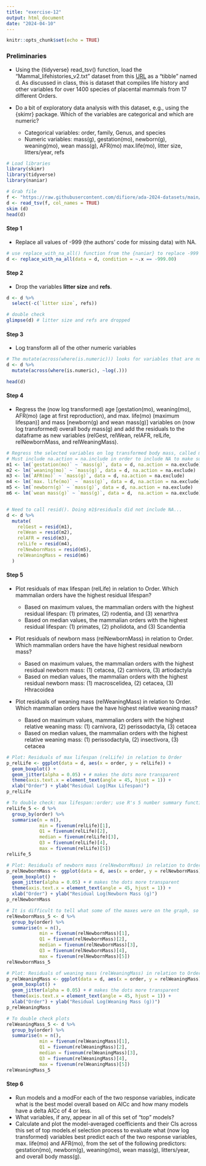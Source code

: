 ```yaml
---
title: "exercise-12"
output: html_document
date: "2024-04-10"
---
```


```r
knitr::opts_chunk$set(echo = TRUE)
```

### Preliminaries
- Using the {tidyverse} read_tsv() function, load the “Mammal_lifehistories_v2.txt” dataset from this [URL](https://raw.githubusercontent.com/difiore/ada-2024-datasets/main/Mammal_lifehistories_v2.txt) as a “tibble” named d. As discussed in class, this is dataset that compiles life history and other variables for over 1400 species of placental mammals from 17 different Orders.
- Do a bit of exploratory data analysis with this dataset, e.g., using the {skimr} package. Which of the variables are categorical and which are numeric?

    - Categorical variables: order, family, Genus, and species
    - Numeric variables: mass(g), gestation(mo), newborn(g), weaning(mo), wean mass(g), AFR(mo) max.life(mo), litter size, litters/year, refs

```r
# Load libraries 
library(skimr)
library(tidyverse)
library(naniar)

# Grab file
f <- "https://raw.githubusercontent.com/difiore/ada-2024-datasets/main/Mammal_lifehistories_v2.txt"
d <- read_tsv(f, col_names = TRUE)
skim (d)
head(d)

```
#### Step 1 
- Replace all values of -999 (the authors’ code for missing data) with NA.

```r
# use replace_with_na_all() function from the {naniar} to replace -999 with NA.
d <- replace_with_na_all(data = d, condition = ~.x == -999.00)

```

#### Step 2 
- Drop the variables **litter size** and **refs**.

```r
d <- d %>%
  select(-c(`litter size`, refs))

# double check 
glimpse(d) # litter size and refs are dropped 
```

#### Step 3
- Log transform all of the other numeric variables

```r
# The mutate(across(where(is.numeric))) looks for variables that are numeric and log transforms. NOTE. Variable names DO NOT CHANGE. 
d <- d %>% 
  mutate(across(where(is.numeric), ~log(.)))

head(d)
```


#### Step 4 
- Regress the (now log transformed) age [gestation(mo), weaning(mo), AFR(mo) (age at first reproduction), and max. life(mo) (maximum lifespan)] and mass [newborn(g) and wean mass(g)] variables on (now log transformed) overall body mass(g) and add the residuals to the dataframe as new variables (relGest, relWean, relAFR, relLife, relNewbornMass, and relWeaningMass).
```r
# Regress the selected variables on log transformed body mass, called mass(g)
# Must include na.action = na.include in order to include NA to make sure the matrix fits 
m1 <- lm(`gestation(mo)` ~ `mass(g)`, data = d, na.action = na.exclude)
m2 <- lm(`weaning(mo)` ~ `mass(g)`, data = d, na.action = na.exclude)
m3 <- lm(`AFR(mo)` ~ `mass(g)`, data = d, na.action = na.exclude)
m4 <- lm(`max. life(mo)` ~ `mass(g)`, data = d, na.action = na.exclude)
m5 <- lm(`newborn(g)` ~ `mass(g)`, data = d, na.action = na.exclude)
m6 <- lm(`wean mass(g)` ~ `mass(g)`, data = d,  na.action = na.exclude)


# Need to call resid(). Doing m1$residuals did not include NA...
d <- d %>%
  mutate(
    relGest = resid(m1),
    relWean = resid(m2), 
    relAFR = resid(m3),
    relLife = resid(m4),
    relNewbornMass = resid(m5), 
    relWeaningMass = resid(m6)
  )

```

#### Step 5
- Plot residuals of max lifespan (relLife) in relation to Order. Which mammalian orders have the highest residual lifespan?

    - Based on maximum values, the mammalian orders with the highest residual lifespan: (1) primates, (2) rodentia, and (3) xenarthra
    - Based on median values, the mammalian orders with the highest residual lifespan: (1) primates, (2) pholidota, and (3) Scandentia
    
- Plot residuals of newborn mass (relNewbornMass) in relation to Order. Which mammalian orders have the have highest residual newborn mass?

    - Based on maximum values, the mammalian orders with the highest residual newborn mass: (1) cetacea, (2) carnivora, (3) artiodactyla
    - Based on median values, the mammalian orders with the highest residual newborn mass: (1) macroscelidea, (2) cetacea, (3) Hhracoidea
    
- Plot residuals of weaning mass (relWeaningMass) in relation to Order. Which mammalian orders have the have highest relative weaning mass?

    - Based on maximum values, mammalian orders with the highest relative weaning mass: (1) carnivora, (2) perissodactyla, (3) cetacea
    - Based on median values, the mammalian orders with the highest relative weaning mass: (1) perissodactyla, (2) insectivora, (3) cetacea
    
```r
# Plot: Residuals of max lifespan (relLife) in relation to Order
p_relLife <- ggplot(data = d, aes(x = order, y = relLife)) + 
  geom_boxplot() + 
  geom_jitter(alpha = 0.05) + # makes the dots more transparent 
  theme(axis.text.x = element_text(angle = 45, hjust = 1)) +
  xlab("Order") + ylab("Residual Log(Max Lifespan)")
p_relLife

# To double check: max lifespan::order; use R's 5 number summary function fivenum() to definitively tell which orders have the highest max
relLife_5 <- d %>%
  group_by(order) %>%
  summarise(n = n(),
            min = fivenum(relLife)[1],
            Q1 = fivenum(relLife)[2],
            median = fivenum(relLife)[3],
            Q3 = fivenum(relLife)[4],
            max = fivenum(relLife)[5])
relLife_5

# Plot: Residuals of newborn mass (relNewbornMass) in relation to Order
p_relNewbornMass <- ggplot(data = d, aes(x = order, y = relNewbornMass)) + 
  geom_boxplot() + 
  geom_jitter(alpha = 0.05) + # makes the dots more transparent 
  theme(axis.text.x = element_text(angle = 45, hjust = 1)) +
  xlab("Order") + ylab("Residual Log(Newborn Mass (g)")
p_relNewbornMass

# It is difficult to tell what some of the maxes were on the graph, so using R's 5 number summary function fivenum() to definitively tell which orders have the highest max
relNewbornMass_5 <- d %>%
  group_by(order) %>%
  summarise(n = n(),
            min = fivenum(relNewbornMass)[1],
            Q1 = fivenum(relNewbornMass)[2],
            median = fivenum(relNewbornMass)[3],
            Q3 = fivenum(relNewbornMass)[4],
            max = fivenum(relNewbornMass)[5])
relNewbornMass_5

# Plot: Residuals of weaning mass (relWeaningMass) in relation to Order
p_relWeaningMass <- ggplot(data = d, aes(x = order, y = relWeaningMass)) + 
  geom_boxplot() + 
  geom_jitter(alpha = 0.05) + # makes the dots more transparent 
  theme(axis.text.x = element_text(angle = 45, hjust = 1)) +
  xlab("Order") + ylab("Residual Log(Weaning Mass (g))")
p_relWeaningMass

# To double check plots 
relWeaningMass_5 <- d %>%
  group_by(order) %>%
  summarise(n = n(),
            min = fivenum(relWeaningMass)[1],
            Q1 = fivenum(relWeaningMass)[2],
            median = fivenum(relWeaningMass)[3],
            Q3 = fivenum(relWeaningMass)[4],
            max = fivenum(relWeaningMass)[5])
relWeaningMass_5
```

#### Step 6
- Run models and a modFor each of the two response variables, indicate what is the best model overall based on AICc and how many models have a delta AICc of 4 or less.
- What variables, if any, appear in all of this set of “top” models?
- Calculate and plot the model-averaged coefficients and their CIs across this set of top models.el selection process to evaluate what (now log transformed) variables best predict each of the two response variables, max. life(mo) and AFR(mo), from the set of the following predictors: gestation(mo), newborn(g), weaning(mo), wean mass(g), litters/year, and overall body mass(g).

```r


```


